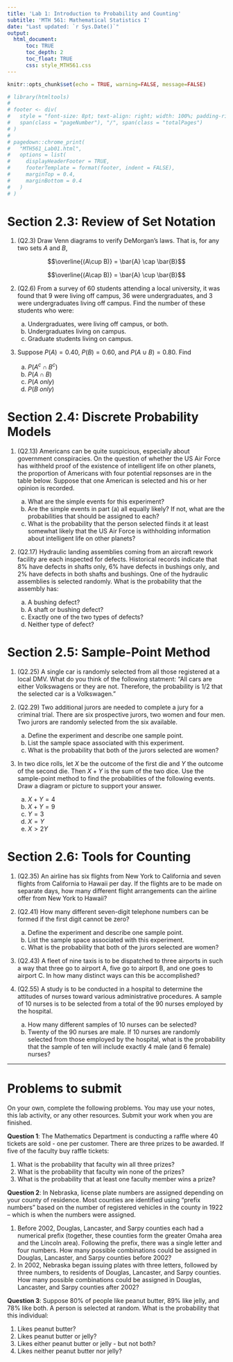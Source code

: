 ```yaml
---
title: 'Lab 1: Introduction to Probability and Counting'
subtitle: 'MTH 561: Mathematical Statistics I'
date: "Last updated: `r Sys.Date()`"
output: 
  html_document:
      toc: TRUE
      toc_depth: 2
      toc_float: TRUE
      css: style_MTH561.css
---
```


```r
knitr::opts_chunk$set(echo = TRUE, warning=FALSE, message=FALSE)

# library(htmltools)
# 
# footer <- div(
#   style = "font-size: 8pt; text-align: right; width: 100%; padding-right: 12pt;", 
#   span(class = "pageNumber"), "/", span(class = "totalPages")
# )
# 
# pagedown::chrome_print(
#   "MTH561_Lab01.html", 
#   options = list(
#     displayHeaderFooter = TRUE, 
#     footerTemplate = format(footer, indent = FALSE),
#     marginTop = 0.4,
#     marginBottom = 0.4
#   )
# )
```

# Section 2.3: Review of Set Notation

1. (Q2.3) Draw Venn diagrams to verify DeMorgan's laws. That is, for any two sets $A$ and $B$,

$$\overline{(A\cup B)} = \bar{A} \cap \bar{B}$$

$$\overline{(A\cap B)} = \bar{A} \cup \bar{B}$$

2. (Q2.6) From a survey of 60 students attending a local university, it was found that 9 were living off campus, 36 were undergraduates, and 3 were undergraduates living off campus. Find the number of these students who were:

    a) Undergraduates, were living off campus, or both.
    b) Undergraduates living on campus.
    c) Graduate students living on campus.

3. Suppose $P(A)=0.40$, $P(B)=0.60$, and $P(A \cup B)=0.80$. Find

    a) $P(A^c \cap B^c)$
    b) $P(A \cap B)$
    c) $P(A \ only)$
    d) $P(B \ only)$
    

# Section 2.4: Discrete Probability Models

1. (Q2.13) Americans can be quite suspicious, especially about government conspiracies. On the question of whether the US Air Force has withheld proof of the existence of intelligent life on other planets, the proportion of Americans with four potential repsonses are in the table below. Suppose that one American is selected and his or her opinion is recorded.

    a) What are the simple events for this experiment?
    b) Are the simple events in part (a) all equally likely? If not, what are the probabilities that should be assigned to each?
    c) What is the probability that the person selected fiinds it at least somewhat likely that the US Air Force is withholding information about intelligent life on other planets?

2. (Q2.17) Hydraulic landing assemblies coming from an aircraft rework facility are each inspected for defects. Historical records indicate that 8% have defects in shafts only, 6% have defects in bushings only, and 2% have defects in both shafts and bushings. One of the hydraulic assemblies is selected randomly. What is the probability that the assembly has:

    a) A bushing defect?
    b) A shaft or bushing defect?
    c) Exactly one of the two types of defects?
    d) Neither type of defect?

# Section 2.5: Sample-Point Method

1. (Q2.25) A single car is randomly selected from all those registered at a local DMV. What do you think of the following statment: "All cars are either Volkswagens or they are not. Therefore, the probability is 1/2 that the selected car is a Volkswagen."

2. (Q2.29) Two additional jurors are needed to complete a jury for a criminal trial. There are six prospective jurors, two women and four men. Two jurors are randomly selected from the six available.

    a) Define the experiment and describe one sample point.
    b) List the sample space associated with this experiment.
    c) What is the probability that both of the jurors selected are women?

3. In two dice rolls, let $X$ be the outcome of the first die and $Y$ the outcome of the second die. Then $X+Y$ is the sum of the two dice. Use the sample-point method to find the probabilities of the following events. Draw a diagram or picture to support your answer.

    a) ${X+Y=4}$
    b) ${X+Y=9}$
    c) ${Y=3}$
    d) ${X=Y}$
    e) ${X>2Y}$

# Section 2.6: Tools for Counting

1. (Q2.35) An airline has six flights from New York to California and seven flights from California to Hawaii per day. If the flights are to be made on separate days, how many different flight arrangements can the airline offer from New York to Hawaii?

2. (Q2.41) How many different seven-digit telephone numbers can be formed if the first digit cannot be zero?

    a) Define the experiment and describe one sample point.
    b) List the sample space associated with this experiment.
    c) What is the probability that both of the jurors selected are women?

3. (Q2.43) A fleet of nine taxis is to be dispatched to three airports in such a way that three go to airport A, five go to airport B, and one goes to airport C. In how many distinct ways can this be accomplished?

4. (Q2.55) A study is to be conducted in a hospital to determine the attitudes of nurses toward various administrative procedures. A sample of 10 nurses is to be selected from a total of the 90 nurses employed by the hospital.

    a) How many different samples of 10 nurses can be selected?
    b) Twenty of the 90 nurses are male. If 10 nurses are randomly selected from those employed by the hospital, what is the probability that the sample of ten will include exactly 4 male (and 6 female) nurses?
    
---

# Problems to submit

On your own, complete the following problems. You may use your notes, this lab activity, or any other resources. Submit your work when you are finished.

__Question 1__: The Mathematics Department is conducting a raffle where 40 tickets are sold - one per customer. There are three prizes to be awarded. If five of the faculty buy raffle tickets:

1. What is the probability that faculty win all three prizes?
2. What is the probability that faculty win none of the prizes?
3. What is the probability that at least one faculty member wins a prize?



__Question 2__: In Nebraska, license plate numbers are assigned depending on your county of residence. Most counties are identified using “prefix numbers” based on the number of registered vehicles in the county in 1922 – which is when the numbers were assigned.

1. Before 2002, Douglas, Lancaster, and Sarpy counties each had a numerical prefix (together, these counties form the greater Omaha area and the Lincoln area). Following the prefix, there was a single letter and four numbers. How many possible combinations could be assigned in Douglas, Lancaster, and Sarpy counties before 2002?
2. In 2002, Nebraska began issuing plates with three letters, followed by three numbers, to residents of Douglas, Lancaster, and Sarpy counties. How many possible combinations could be assigned in Douglas, Lancaster, and Sarpy counties after 2002?



__Question 3__: Suppose 80% of people like peanut butter, 89% like jelly, and 78% like both. A person is selected at random. What is the probability that this individual:

1. Likes peanut butter?
2. Likes peanut butter or jelly?
3. Likes either peanut butter or jelly - but not both?
4. Likes neither peanut butter nor jelly?

